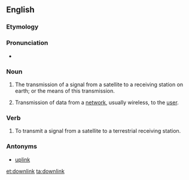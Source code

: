 ==English==
{{wikipedia}}

===Etymology===

{{prefix|down|link}}

===Pronunciation===

* {{IPA|ˈdaʊnlɪŋk}}

===Noun===
{{en-noun}}

# {{telecommunications}} The transmission of a signal from a satellite to a receiving station on earth; or the means of this transmission.
# {{telecommunications}} Transmission of data from a [[network]], usually wireless, to the [[user]].

===Verb===
{{en-verb}}

# To transmit a signal from a satellite to a terrestrial receiving station.

===Antonyms===
* [[uplink]]

[[et:downlink]]
[[ta:downlink]]